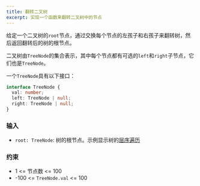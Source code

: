 ```yaml
---
title: 翻转二叉树
excerpt: 实现一个函数来翻转二叉树中的节点
---
```



给定一个二叉树的`root`节点，通过交换每个节点的左孩子和右孩子来翻转树，然后返回翻转后的树的根节点。

二叉树由`TreeNode`的集合表示，其中每个节点都有可选的`left`和`right`子节点，它们也是`TreeNode`。

一个`TreeNode`具有以下接口：

```ts
interface TreeNode {
  val: number;
  left: TreeNode | null;
  right: TreeNode | null;
}
```

### 输入

- `root: TreeNode`: 树的根节点。示例显示树的[层序遍历](https://en.wikipedia.org/wiki/Breadth-first_search)

<MDXTestExamples testCases={runTestCases} />

### 约束

- 1 &lt;= 节点数 &lt;= 100
- -100 &lt;= `TreeNode.val` &lt;= 100
